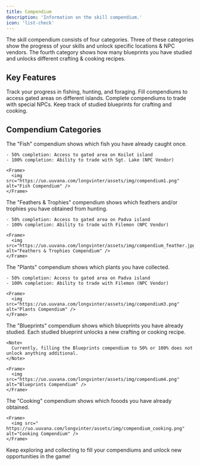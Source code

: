```yaml
---
title: Compendium
description: 'Information on the skill compendium.'
icon: 'list-check'
---
```


The skill compendium consists of four categories. Three of these categories show the progress of your skills and unlock specific locations & NPC vendors. The fourth category shows how many blueprints you have studied and unlocks different crafting & cooking recipes.

## Key Features

<CardGroup cols={2}>
  <Card title="Skill Progress" icon="chart-line">
    Track your progress in fishing, hunting, and foraging.
  </Card>
  <Card title="Unlock Locations" icon="map-location-dot">
    Fill compendiums to access gated areas on different islands.
  </Card>
  <Card title="NPC Vendors" icon="shop">
    Complete compendiums to trade with special NPCs.
  </Card>
  <Card title="Blueprint Tracking" icon="scroll">
    Keep track of studied blueprints for crafting and cooking.
  </Card>
</CardGroup>

## Compendium Categories

<Tabs>
  <Tab title="Fish">
    The "Fish" compendium shows which fish you have already caught once.
    
    - 50% completion: Access to gated area on Koilot island
    - 100% completion: Ability to trade with Sgt. Lake (NPC Vendor)

    <Frame>
      <img src="https://uo.uuvana.com/longvinter/assets/img/compendium1.png" alt="Fish Compendium" />
    </Frame>
  </Tab>
  <Tab title="Feathers & Trophies">
    The "Feathers & Trophies" compendium shows which feathers and/or trophies you have obtained from hunting.
    
    - 50% completion: Access to gated area on Padva island
    - 100% completion: Ability to trade with Filemon (NPC Vendor)

    <Frame>
      <img src="https://uo.uuvana.com/longvinter/assets/img/compendium_feather.jpg" alt="Feathers & Trophies Compendium" />
    </Frame>
  </Tab>
  <Tab title="Plants">
    The "Plants" compendium shows which plants you have collected.
    
    - 50% completion: Access to gated area on Padva island
    - 100% completion: Ability to trade with Filemon (NPC Vendor)

    <Frame>
      <img src="https://uo.uuvana.com/longvinter/assets/img/compendium3.png" alt="Plants Compendium" />
    </Frame>
  </Tab>
  <Tab title="Blueprints">
    The "Blueprints" compendium shows which blueprints you have already studied. Each studied blueprint unlocks a new crafting or cooking recipe.
    
    <Note>
      Currently, filling the Blueprints compendium to 50% or 100% does not unlock anything additional.
    </Note>

    <Frame>
      <img src="https://uo.uuvana.com/longvinter/assets/img/compendium4.png" alt="Blueprints Compendium" />
    </Frame>
  </Tab>
<Tab title="Cooking">
    The "Cooking" compendium shows which fooods you have already obtained.

    <Frame>
      <img src="  https://uo.uuvana.com/longvinter/assets/img/compendium_cooking.png" alt="Cooking Compendium" />
    </Frame>
  </Tab>
</Tabs>

<Callout type="info">
  Keep exploring and collecting to fill your compendiums and unlock new opportunities in the game!
</Callout>